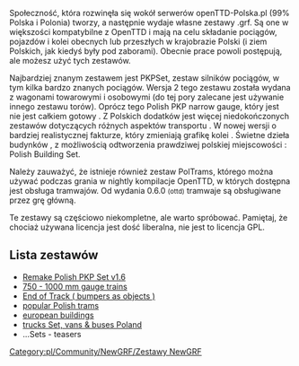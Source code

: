 

{{pl/Community/NewGRF/Infobox NewGRF|setname= pkp-trainset, pkp-narrow ..
|screenshot= 
|artist= polish users and other contributors
|coder= polish users and other contributors 
|focus= pl/NewGRF/Trains/Pl
|homepage=dev.openttdcoop.org/projects/polish (english)
|homepagename= , openTTD-Polska.pl >> version 
|copyright= copyrighted
}}
Społeczność, która rozwinęła się wokół serwerów openTTD-Polska.pl (99% Polska i Polonia) tworzy, a następnie wydaje własne zestawy .grf. Są one w większości kompatybilne z OpenTTD i mają na celu składanie pociągów, pojazdów i kolei obecnych lub przeszłych w krajobrazie Polski (i ziem Polskich, jak kiedyś były pod zaborami). Obecnie prace powoli postępują, ale możesz użyć tych zestawów.

Najbardziej znanym zestawem jest PKPSet, zestaw silników pociągów, w tym kilka bardzo znanych pociągów. Wersja 2 tego zestawu została wydana z wagonami towarowymi i osobowymi (do tej pory zalecane jest używanie innego zestawu torów). Oprócz tego Polish PKP narrow gauge, który jest nie jest całkiem gotowy . Z Polskich dodatków jest więcej niedokończonych zestawów dotyczących różnych aspektów transportu . W nowej wersji o bardziej realistycznej fakturze, który zmieniają grafikę kolei . Świetne dzieła budynków , z możliwością odtworzenia prawdziwej polskiej miejscowości : Polish Building Set.

Należy zauważyć, że istnieje również zestaw PolTrams, którego można używać podczas grania w nightly kompilacje OpenTTD, w których dostępna jest obsługa tramwajów. Od wydania 0.6.0 <small>(ottd)</small> tramwaje są obsługiwane przez grę główną.

Te zestawy są częściowo niekompletne, ale warto spróbować. Pamiętaj, że chociaż używana licencja jest dość liberalna, nie jest to licencja GPL.

== Lista zestawów ==
*[https://dev.openttdcoop.org/projects/pkp-trainset Remake Polish PKP Set v1.6 ]
*[https://dev.openttdcoop.org/projects/pkp-narrow 750 - 1000 mm gauge trains]
*[https://dev.openttdcoop.org/projects/eot End of Track ( bumpers as objects )] 
*[https://dev.openttdcoop.org/projects/poltrams popular Polish trams]
*[https://dev.openttdcoop.org/projects/polish-houses european buildings]
*[https://dev.openttdcoop.org/projects/polroad trucks Set, vans & buses Poland] 
*...Sets - teasers


<!--[[Category:NewGRF Sets]]--> [[Category:pl/Community/NewGRF/Zestawy NewGRF]] <!--[[Category:Addons Trains/Pl]]-->
